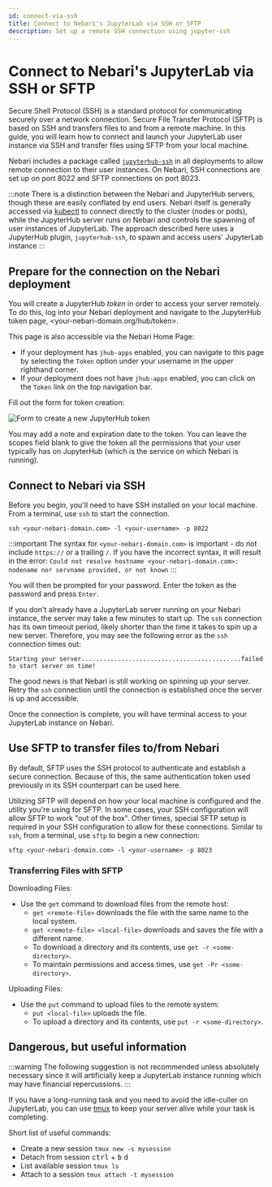 ```yaml
---
id: connect-via-ssh
title: Connect to Nebari's JupyterLab via SSH or SFTP
description: Set up a remote SSH connection using jupyter-ssh
---
```


# Connect to Nebari's JupyterLab via SSH or SFTP

Secure Shell Protocol (SSH) is a standard protocol for communicating securely over a network connection. Secure File Transfer Protocol (SFTP) is based on SSH and transfers files to and from a remote machine. In this guide, you will learn how to connect and launch your JupyterLab user instance via SSH and transfer files using SFTP from your local machine.

Nebari includes a package called [`jupyterhub-ssh`](https://github.com/yuvipanda/jupyterhub-ssh) in all deployments to allow remote connection to their user instances. On Nebari, SSH connections are set up on port 8022 and SFTP connections on port 8023.

:::note
There is a distinction between the Nebari and JupyterHub servers, though these are easily conflated by end users.
Nebari itself is generally accessed via [kubectl](/docs/how-tos/debug-nebari#installing-kubectl)
to connect directly to the cluster (nodes or pods), while the JupyterHub server runs _on_ Nebari and controls the spawning of
user instances of JupyterLab. The approach described here uses a JupyterHub plugin, `jupyterhub-ssh`, to spawn and access users' JupyterLab instance
:::

## Prepare for the connection on the Nebari deployment

You will create a JupyterHub _token_ in order to access your server remotely. To do this, log into your Nebari deployment and navigate to the JupyterHub token page, \<your-nebari-domain.org/hub/token\>.

This page is also accessible via the Nebari Home Page:

- If your deployment has `jhub-apps` enabled, you can navigate to this page by selecting the `Token` option under your username in the upper righthand corner.
- If your deployment does not have `jhub-apps` enabled, you can click on the `Token` link on the top navigation bar.

Fill out the form for token creation:

![Form to create a new JupyterHub token](/img/how-tos/jupyterhub-token.png)

You may add a note and expiration date to the token. You can leave the scopes field blank to give the token all the permissions that your user typically has on JupyterHub (which is the service on which Nebari is running).

## Connect to Nebari via SSH

Before you begin, you'll need to have SSH installed on your local machine. From a terminal, use `ssh` to start the connection.

`ssh <your-nebari-domain.com> -l <your-username> -p 8022`

:::important
The syntax for `<your-nebari-domain.com>` is important - do not include `https://` or a trailing `/`. If you have the incorrect syntax, it will result in the error:
`Could not resolve hostname <your-nebari-domain.com>: nodename nor servname provided, or not known`
:::

You will then be prompted for your password. Enter the token as the password and press `Enter`.

If you don't already have a JupyterLab server running on your Nebari instance, the server may take a few minutes to start up. The `ssh` connection has its own timeout period, likely shorter than the time it takes to spin up a new server. Therefore, you may see the following error as the `ssh` connection times out:

`Starting your server............................................failed to start server on time!`

The good news is that Nebari is still working on spinning up your server. Retry the `ssh` connection until the connection is established once the server is up and accessible.

Once the connection is complete, you will have terminal access to your JupyterLab instance on Nebari.

## Use SFTP to transfer files to/from Nebari

By default, SFTP uses the SSH protocol to authenticate and establish a secure connection. Because of this, the same authentication token used previously in its SSH counterpart can be used here.

Utilizing SFTP will depend on how your local machine is configured and the utility you're using for SFTP. In some cases, your SSH configuration will allow SFTP to work "out of the box". Other times, special SFTP setup is required in your SSH configuration to allow for these connections.
Similar to `ssh`, from a terminal, use `sftp` to begin a new connection:

`sftp <your-nebari-domain.com> -l <your-username> -p 8023`

### Transferring Files with SFTP

Downloading Files:

- Use the `get` command to download files from the remote host:
  - `get <remote-file>` downloads the file with the same name to the local system.
  - `get <remote-file> <local-file>` downloads and saves the file with a different name.
  - To download a directory and its contents, use `get -r <some-directory>`.
  - To maintain permissions and access times, use `get -Pr <some-directory>`.

Uploading Files:

- Use the `put` command to upload files to the remote system:
  - `put <local-file>` uploads the file.
  - To upload a directory and its contents, use `put -r <some-directory>`.

## Dangerous, but useful information

:::warning
The following suggestion is not recommended unless absolutely necessary since it will artificially keep a JupyterLab instance running which may have financial repercussions.
:::

If you have a long-running task and you need to avoid the idle-culler on JupyterLab, you can use [tmux](https://github.com/tmux/tmux/wiki) to keep your server alive while your task is completing.

Short list of useful commands:

- Create a new session `tmux new -s mysession`
- Detach from session <kbd>ctrl</kbd> + <kbd>b</kbd> <kbd>d</kbd>
- List available session `tmux ls`
- Attach to a session `tmux attach -t mysession`
